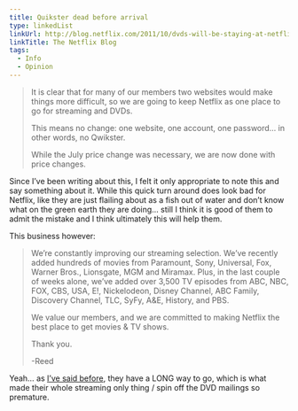 ```yaml
---
title: Quikster dead before arrival
type: linkedList
linkUrl: http://blog.netflix.com/2011/10/dvds-will-be-staying-at-netflixcom.html
linkTitle: The Netflix Blog
tags:
  - Info
  - Opinion
---
```


> It is clear that for many of our members two websites would make things more difficult, so we are going to keep Netflix as one place to go for streaming and DVDs.
>
> This means no change: one website, one account, one password… in other words, no Qwikster.
>
> While the July price change was necessary, we are now done with price changes.

Since I’ve been writing about this, I felt it only appropriate to note this and say something about it. While this quick turn around does look bad for Netflix, like they are just flailing about as a fish out of water and don’t know what on the green earth they are doing… still I think it is good of them to admit the mistake and I think ultimately this will help them.

This business however:

> We’re constantly improving our streaming selection. We’ve recently added hundreds of movies from Paramount, Sony, Universal, Fox, Warner Bros., Lionsgate, MGM and Miramax. Plus, in the last couple of weeks alone, we’ve added over 3,500 TV episodes from ABC, NBC, FOX, CBS, USA, E!, Nickelodeon, Disney Channel, ABC Family, Discovery Channel, TLC, SyFy, A&E, History, and PBS.
>
> We value our members, and we are committed to making Netflix the best place to get movies & TV shows.
>
> Thank you.
>
> \-Reed

Yeah… as [I’ve said before](http://appleuserpro.com/site/what-streaming), they have a LONG way to go, which is what made their whole streaming only thing / spin off the DVD mailings so premature.
